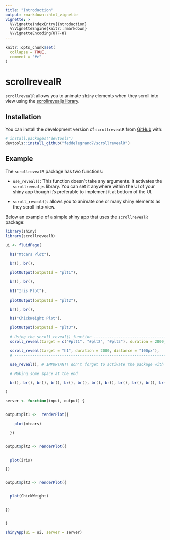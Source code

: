 ```yaml
---
title: "Introduction"
output: rmarkdown::html_vignette
vignette: >
  %\VignetteIndexEntry{Introduction}
  %\VignetteEngine{knitr::rmarkdown}
  %\VignetteEncoding{UTF-8}
---
```


```r
knitr::opts_chunk$set(
  collapse = TRUE,
  comment = "#>"
)
```

# scrollrevealR

`scrollrevealR` allows you to animate `shiny` elements when they scroll into view using the [scrollrevealjs library](https://scrollrevealjs.org/).

## Installation


You can install the development version of `scrollrevealR` from [GitHub](https://github.com/) with:


```r
# install.packages("devtools")
devtools::install_github("feddelegrand7/scrollrevealR")

```

## Example

The `scrollrevealR` package has two functions: 

+ `use_reveal()`: This function doesn't take any arguments. It activates the `scrollrevealjs` library. You can set it anywhere within the UI of your shiny app though it's preferable to implement it at bottom of the UI. 

+ `scroll_reveal()`: allows you to animate one or many shiny elements as they scroll into view. 


Below an example of a simple shiny app that uses the `scrollrevealR` package: 


```r
library(shiny)
library(scrollrevealR)

ui <- fluidPage(

  h1("Mtcars Plot"),

  br(), br(),

  plotOutput(outputId = "plt1"),

  br(), br(),

  h1("Iris Plot"),
  
  plotOutput(outputId = "plt2"),

  br(), br(),

  h1("ChickWeight Plot"),

  plotOutput(outputId = "plt3"),

  # Using the scroll_reveal() function -------------------------------------------
  scroll_reveal(target = c("#plt1", "#plt2", "#plt3"), duration = 2000, distance = "100px"),

  scroll_reveal(target = "h1", duration = 2000, distance = "100px"),
  # ----------------------------------------------------------------------------- 

  use_reveal(), # IMPORTANT! don't forget to activate the package with use_reveal()

  # Making some space at the end

  br(), br(), br(), br(), br(), br(), br(), br(), br(), br(), br(), br()

)

server <- function(input, output) {


output$plt1 <-  renderPlot({

    plot(mtcars)

  })


output$plt2 <- renderPlot({


  plot(iris)

})


output$plt3 <- renderPlot({


  plot(ChickWeight)


})


}

shinyApp(ui = ui, server = server)

```











